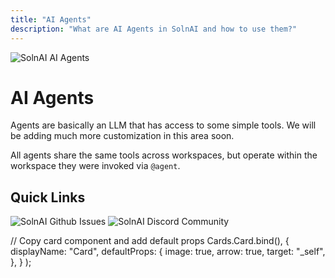 ```yaml
---
title: "AI Agents"
description: "What are AI Agents in SolnAI and how to use them?"
---
```



<Image
  src="/images/guides/ai-agents/header-image.png"
  height={1080}
  width={1920}
  quality={100}
  alt="SolnAI AI Agents"
/>

# AI Agents

Agents are basically an LLM that has access to some simple tools. We will be adding much more customization in this area soon.

All agents share the same tools across workspaces, but operate within the workspace they were invoked via `@agent`.

## Quick Links

<Cards>
  <Card title="Agent Setup Guide" href="/agent/setup">
    <Image
      src="/images/guides/ai-agents/setup.png"
      height={1080}
      width={1920}
      quality={100}
      alt="SolnAI Github Issues"
    />
  </Card>

  <Card title="Agent Usage Guide" href="/agent/usage">
    <Image
      src="/images/guides/ai-agents/usage.png"
      height={1080}
      width={1920}
      quality={100}
      alt="SolnAI Discord Community"
    />
  </Card>
</Cards>

  // Copy card component and add default props
  Cards.Card.bind(),
  {
    displayName: "Card",
    defaultProps: {
      image: true,
      arrow: true,
      target: "_self",
    },
  }
);

<style global jsx>{`
  img {
    aspect-ratio: 16/9;
    object-fit: cover;
  }
`}</style>
